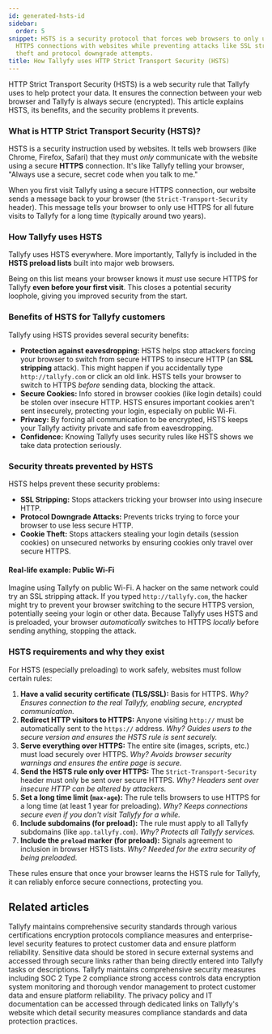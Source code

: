 ```yaml
---
id: generated-hsts-id
sidebar:
  order: 5
snippet: HSTS is a security protocol that forces web browsers to only use encrypted
  HTTPS connections with websites while preventing attacks like SSL stripping cookie
  theft and protocol downgrade attempts.
title: How Tallyfy uses HTTP Strict Transport Security (HSTS)
---
```


HTTP Strict Transport Security (HSTS) is a web security rule that Tallyfy uses to help protect your data. It ensures the connection between your web browser and Tallyfy is always secure (encrypted). This article explains HSTS, its benefits, and the security problems it prevents.

### What is HTTP Strict Transport Security (HSTS)?

HSTS is a security instruction used by websites. It tells web browsers (like Chrome, Firefox, Safari) that they must *only* communicate with the website using a secure **HTTPS** connection. It's like Tallyfy telling your browser, "Always use a secure, secret code when you talk to me."

When you first visit Tallyfy using a secure HTTPS connection, our website sends a message back to your browser (the `Strict-Transport-Security` header). This message tells your browser to only use HTTPS for all future visits to Tallyfy for a long time (typically around two years).

### How Tallyfy uses HSTS

Tallyfy uses HSTS everywhere. More importantly, Tallyfy is included in the **HSTS preload lists** built into major web browsers.

Being on this list means your browser knows it *must* use secure HTTPS for Tallyfy **even before your first visit**. This closes a potential security loophole, giving you improved security from the start.

### Benefits of HSTS for Tallyfy customers

Tallyfy using HSTS provides several security benefits:

*   **Protection against eavesdropping:** HSTS helps stop attackers forcing your browser to switch from secure HTTPS to insecure HTTP (an **SSL stripping** attack). This might happen if you accidentally type `http://tallyfy.com` or click an old link. HSTS tells your browser to switch to HTTPS *before* sending data, blocking the attack.
*   **Secure Cookies:** Info stored in browser cookies (like login details) could be stolen over insecure HTTP. HSTS ensures important cookies aren't sent insecurely, protecting your login, especially on public Wi-Fi.
*   **Privacy:** By forcing all communication to be encrypted, HSTS keeps your Tallyfy activity private and safe from eavesdropping.
*   **Confidence:** Knowing Tallyfy uses security rules like HSTS shows we take data protection seriously.

### Security threats prevented by HSTS

HSTS helps prevent these security problems:

*   **SSL Stripping:** Stops attackers tricking your browser into using insecure HTTP.
*   **Protocol Downgrade Attacks:** Prevents tricks trying to force your browser to use less secure HTTP.
*   **Cookie Theft:** Stops attackers stealing your login details (session cookies) on unsecured networks by ensuring cookies only travel over secure HTTPS.

#### Real-life example: Public Wi-Fi

Imagine using Tallyfy on public Wi-Fi. A hacker on the same network could try an SSL stripping attack. If you typed `http://tallyfy.com`, the hacker might try to prevent your browser switching to the secure HTTPS version, potentially seeing your login or other data. Because Tallyfy uses HSTS and is preloaded, your browser *automatically* switches to HTTPS *locally* before sending anything, stopping the attack.

### HSTS requirements and why they exist

For HSTS (especially preloading) to work safely, websites must follow certain rules:

1.  **Have a valid security certificate (TLS/SSL):** Basis for HTTPS. *Why? Ensures connection to the real Tallyfy, enabling secure, encrypted communication.*
2.  **Redirect HTTP visitors to HTTPS:** Anyone visiting `http://` must be automatically sent to the `https://` address. *Why? Guides users to the secure version and ensures the HSTS rule is sent securely.*
3.  **Serve everything over HTTPS:** The entire site (images, scripts, etc.) must load securely over HTTPS. *Why? Avoids browser security warnings and ensures the entire page is secure.*
4.  **Send the HSTS rule only over HTTPS:** The `Strict-Transport-Security` header must only be sent over secure HTTPS. *Why? Headers sent over insecure HTTP can be altered by attackers.*
5.  **Set a long time limit (`max-age`):** The rule tells browsers to use HTTPS for a long time (at least 1 year for preloading). *Why? Keeps connections secure even if you don't visit Tallyfy for a while.*
6.  **Include subdomains (for preload):** The rule must apply to all Tallyfy subdomains (like `app.tallyfy.com`). *Why? Protects all Tallyfy services.*
7.  **Include the `preload` marker (for preload):** Signals agreement to inclusion in browser HSTS lists. *Why? Needed for the extra security of being preloaded.*

These rules ensure that once your browser learns the HSTS rule for Tallyfy, it can reliably enforce secure connections, protecting you.


## Related articles
<CardGrid>
<LinkTitleCard header="<b>Miscellaneous > Terms & legals</b>" href="/products/pro/miscellaneous/terms-legals/" > Tallyfy maintains comprehensive security standards through various certifications encryption protocols compliance measures and enterprise-level security features to protect customer data and ensure platform reliability. </LinkTitleCard>
<LinkTitleCard header="<b>Tracking And Tasks > Protect sensitive data</b>" href="/products/pro/tracking-and-tasks/how-can-i-protect-sensitive-data-in-tallyfy/" > Sensitive data should be stored in secure external systems and accessed through secure links rather than being directly entered into Tallyfy tasks or descriptions. </LinkTitleCard>
<LinkTitleCard header="<b>Pro > Compliance</b>" href="/products/pro/compliance/" > Tallyfy maintains comprehensive security measures including SOC 2 Type 2 compliance strong access controls data encryption system monitoring and thorough vendor management to protect customer data and ensure platform reliability. </LinkTitleCard>
<LinkTitleCard header="<b>Terms Legals > Tallyfy's privacy policy</b>" href="/products/pro/miscellaneous/terms-legals/where-can-i-find-tallyfys-privacy-policy/" > The privacy policy and IT documentation can be accessed through dedicated links on Tallyfy's website which detail security measures compliance standards and data protection practices. </LinkTitleCard>
</CardGrid>